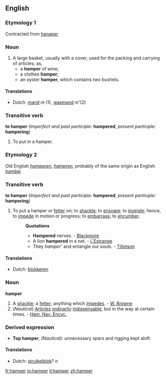 ==English==
===Etymology 1===
Contracted from [[hanaper]]
===Noun===
#A large basket, usually with a cover, used for the packing and carrying of articles; as,
#* a '''hamper''' of wine; 
#* a clothes '''hamper'''; 
#* an oyster '''hamper''', which contains two bushels.

====Translations====
*Dutch: [[mand]] ''m'' (1), [[wasmand]] ''m'''(2)

===Transitive verb===
'''to hamper''' (''Imperfect and past participle:'' '''hampered''', ''present participle:'' '''hampering''')
#To put in a hamper.

===Etymology 2===
Old English ''[[hamperen]]'', ''[[hampren]]'', probably of the same origin as English ''[[hamble]]''
===Transitive verb===
'''to hamper''' (''Imperfect and past participle:'' '''hampered''', ''present participle:'' '''hampering''')
#To put a hamper or [[fetter]] on; to [[shackle]]; to [[ensnare]]; to [[inveigle]]; hence, to [[impede]] in motion or progress; to [[embarrass]]; to [[encumber]].
#:'''Quotations'''
#:*'''Hampered''' nerves. - [[Blackmore]]
#:*A lion '''hampered''' in a net. - [[L'Estrange]]
#:*They ''hamper''' and entangle our souls. - [[Tillotson]]

====Translations====

*Dutch: [[blokkeren]]

===Noun===
'''hamper'''
#A [[shackle]]; a [[fetter]]; anything which [[impede]]s. - [[W. Browne]]
#(''Nautical'') [[Article]]s [[ordinary|ordinarily]] [[indispensable]], but in the way at certain times. - [[Ham. Nav. Encyc.]]
===Derived expression===
*'''Top hamper''', ''(Nautical):'' unnecessary spars and rigging kept aloft.

====Translations====

*Dutch: [[struikelblok]]? ''n''

[[fr:hamper]]
[[io:hamper]]
[[it:hamper]]
[[zh:hamper]]